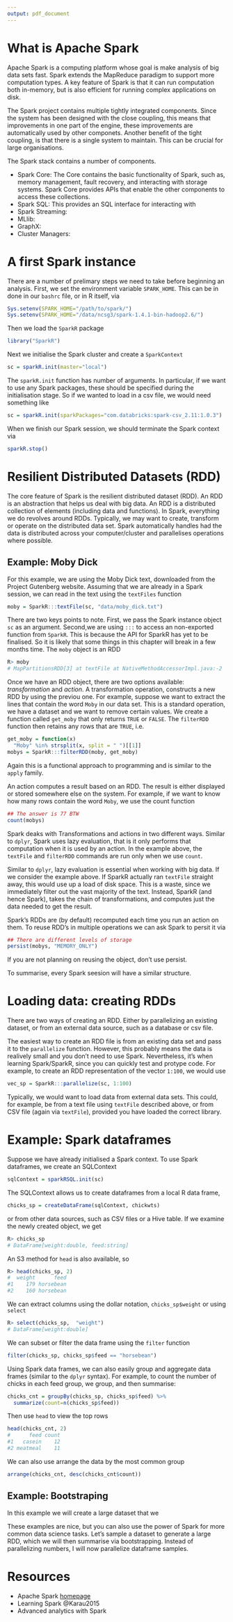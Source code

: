 ```yaml
---
output: pdf_document
---
```


\chapter{Apache Spark}

# What is Apache Spark

Apache Spark is a computing platform whose goal is make analysis of big data sets fast. Spark extends the MapReduce paradigm to support more computation types. A key feature of Spark is that it can run computation both in-memory, but is also efficient for running complex applications on disk.

The Spark project contains multiple tightly integrated components. Since the system has been designed with the close coupling, this means that improvements in one part of the engine, these improvements are automatically used by other componets. Another benefit of the tight coupling, is that there is a single system to maintain. This can be crucial for large organisations.

The Spark stack contains a number of components.

  * Spark Core: The Core contains the basic functionality of Spark, such as, memory management, fault recovery, and interacting with storage systems. Spark Core provides APIs that enable the other components to access these collections.
  * Spark SQL: This provides an SQL interface for interacting with 
  * Spark Streaming:
  * MLlib:
  * GraphX:
  * Cluster Managers:


# A first Spark instance

There are a number of prelimary steps we need to take before beginning an analysis. First, we set the environment variable `SPARK_HOME`. This can be in done in our `bashrc` file, or in R itself, via
```r
Sys.setenv(SPARK_HOME="/path/to/spark/")
Sys.setenv(SPARK_HOME="/data/ncsg3/spark-1.4.1-bin-hadoop2.6/")
```

Then we load the `SparkR` package
```r
library("SparkR")
```

\noindent Next we initialise the Spark cluster and create a `SparkContext` 
```r
sc = sparkR.init(master="local")
```
\noindent The `sparkR.init` function has number of arguments. In particular, if we want to use any Spark packages, these should be specified during the initialisation stage. So if we wanted to load in a csv file, we would need something like
```r
sc = sparkR.init(sparkPackages="com.databricks:spark-csv_2.11:1.0.3")
```

\noindent When we finish our Spark session, we should terminate the Spark context via
```r
sparkR.stop()
```

# Resilient Distributed Datasets (RDD)

The core feature of Spark is the resilient distributed dataset (RDD). An RDD is an abstraction\sidenote{By abstraction we simply mean, we don't worry about how or where the data set is stored.} that helps us deal with big data. An RDD is a distributed collection of elements (including data and functions). In Spark, everything we do revolves around RDDs. Typically, we may want to create,  transform or operate on the distributed data set. Spark automatically handles had the data is distributed across your computer/cluster and parallelises operations where possible.

## Example: Moby Dick

For this example, we are using the Moby Dick text, downloaded from the Project Gutenberg website. Assuming that we are already in a Spark session, we can read in the text using the `textFiles` function
```r
moby = SparkR:::textFile(sc, "data/moby_dick.txt")
```
\noindent There are two keys points to note. First, we pass the Spark instance object `sc` as an argument.\sidenote{In R, `::` is used to access functions that have been exported by a package, i.e. methods that appear in the NAMESPACE file. However, there are some functions in the package that the author may want to remain private, these can be accessed using `:::`.}  Second,we are using `:::` to access an non-exported function from `SparkR`\sidenote{SparkR was only integrated into Spark in June 2015, so the API is still being finalised.}. This is because the API for SparkR has yet to be finalised. So it is likely that some things in this chapter will break in a few months time. The `moby` object is an RDD
```r
R> moby
# MapPartitionsRDD[3] at textFile at NativeMethodAccessorImpl.java:-2
```
\noindent Once we have an RDD object, there are two options available: *transformation* and *action*. A transformation operation, constructs a new RDD by using the previou one. For example, suppose we want to extract the lines that contain the word `Moby` in our data set. This is a standard operation, we have a dataset and we want to remove certain values. We create a function called `get_moby` that only returns `TRUE` or `FALSE`. The `filterRDD` function then retains any rows that are `TRUE`, i.e.
```r
get_moby = function(x) 
  "Moby" %in% strsplit(x, split = " ")[[1]]
mobys = SparkR:::filterRDD(moby, get_moby)
```
\noindent Again this is a functional approach to programming and is similar to the `apply` family. 

An action computes a result based on an RDD. The result is either displayed or stored somewhere else on the system. For example, if we want to know how many rows contain the word `Moby`, we use the count function
```r
## The answer is 77 BTW
count(mobys)
```
\noindent Spark deaks with Transformations and actions in two different ways. Similar to `dplyr`, Spark uses lazy evaluation, that is it only performs that computation when it is used by an action. In the example above, the `textFile` and `filterRDD` commands are run only when we use `count`. 

Similar to `dplyr`, lazy evaluation is essential when working with big data. If we consider the example above. If SparkR actually ran `textFile` straight away, this would use up a load of disk space. This is a waste, since we immediately filter out the vast majority of the text. Instead, SparkR (and hence Spark), takes the chain of transformations, and computes just the data needed to get the result.

Spark's RDDs are (by default) recomputed each time you run an action on them.\sidenote{Alternatively, we could use `cache(moby)`, which is the same as `persist` with the default level of storage.} To reuse RDD's in multiple operations we can ask Spark to persit it via
```r
## There are different levels of storage
persist(mobys, "MEMORY_ONLY")
```

\noindent If you are not planning on reusing the object, don't use persist.

To summarise, every Spark seesion will have a similar structure.
\begin{enumerate}
\item Create a resilient distributed dataset (RDD).
\item Transform and manipulate the data set.
\item For key data sets, use `persist` for efficieny.
\item Retrieve the results via an action such as `count`.
\end{enumerate}

# Loading data: creating RDDs

There are two ways of creating an RDD. Either by parallelizing an existing dataset, or from an external data source, such as a database or csv file.

The easiest way to create an RDD file is from an existing data set and pass it to the `parallelize` function. However, this probably means the data is realively small and you don't need to use Spark. Nevertheless, it's when learning Spark/SparkR, since you can quickly test and protype code. For example, to create an RDD representation of the vector `1:100`, we would use

```r
vec_sp = SparkR:::parallelize(sc, 1:100)
```

\noindent Typically, we would want to load data from external data sets. This could, for example, be from a text file using `textFile` described above, or from CSV file (again via `textFile`), provided you have loaded the correct library.



# Example: Spark dataframes

Suppose we have already initialised a Spark context. To use Spark dataframes, we create an SQLContext 
```r
sqlContext = sparkRSQL.init(sc)
```

\noindent The SQLContext allows us to create dataframes from a local R data frame, 

```r
chicks_sp = createDataFrame(sqlContext, chickwts) 
```

\noindent or from other data sources, such as CSV files or a Hive table. If we examine the newly created object, we get

```r
R> chicks_sp
# DataFrame[weight:double, feed:string]
```

\noindent An S3 method for `head` is also available, so

```r
R> head(chicks_sp, 2)
#  weight      feed
#1    179 horsebean
#2    160 horsebean
```

\noindent We can extract columns using the dollar notation, `chicks_sp$weight` or using `select`
```r
R> select(chicks_sp,  "weight")
# DataFrame[weight:double]
```

\noindent We can subset or filter the data frame using the `filter` function
```r
filter(chicks_sp, chicks_sp$feed == "horsebean")
```

\noindent Using Spark data frames, we can also easily group and aggregate data frames (similar to the `dplyr` syntax). For example, to count the number of chicks in each feed group, we group, and then summarise:

```r
chicks_cnt = groupBy(chicks_sp, chicks_sp$feed) %>%
  summarize(count=n(chicks_sp$feed))
```
\noindent Then use `head` to view the top rows

```r
head(chicks_cnt, 2)
#      feed count
#1   casein    12
#2 meatmeal    11
```
\noindent We can also use arrange the data by the most common group
```r
arrange(chicks_cnt, desc(chicks_cnt$count))
```

## Example: Bootstraping

In this example\sidenote{This example has been adapted from the rstudio blog post at \url{http://goo.gl/pk3Ax9}} we will create a large dataset that we 

These examples are nice, but you can also use the power of Spark for more common data science tasks. Let’s sample a dataset to generate a large RDD, which we will then summarise via bootstrapping. Instead of parallelizing numbers, I will now parallelize dataframe samples.


# Resources

 * Apache Spark [homepage](https://spark.apache.org/)
 * Learning Spark @Karau2015
 * Advanced analytics with Spark \cite{Ryza2014}

\newpage
